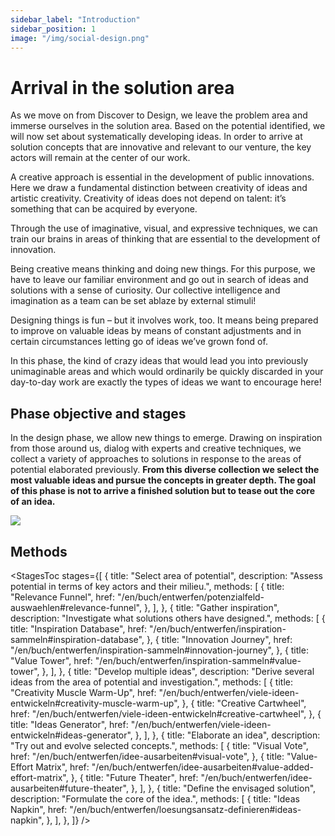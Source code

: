```yaml
---
sidebar_label: "Introduction"
sidebar_position: 1
image: "/img/social-design.png"
---
```



# Arrival in the solution area

As we move on from Discover to Design, we leave the problem area and immerse ourselves in the solution area. Based on the potential identified, we will now set about systematically developing ideas. In order to arrive at solution concepts that are innovative and relevant to our venture, the key actors will remain at the center of our work.

A creative approach is essential in the development of public innovations. Here we draw a fundamental distinction between creativity of ideas and artistic creativity. Creativity of ideas does not depend on talent: it’s something that can be acquired by everyone.

Through the use of imaginative, visual, and expressive techniques, we can train our brains in areas of thinking that are essential to the development of innovation.

Being creative means thinking and doing new things. For this purpose, we have to leave our familiar environment and go out in search of ideas and solutions with a sense of curiosity. Our collective intelligence and imagination as a team can be set ablaze by external stimuli!

Designing things is fun – but it involves work, too. It means being prepared to improve on valuable ideas by means of constant adjustments and in certain circumstances letting go of ideas we’ve grown fond of.

In this phase, the kind of crazy ideas that would lead you into previously unimaginable areas and which would ordinarily be quickly discarded in your day-to-day work are exactly the types of ideas we want to encourage here!

## Phase objective and stages

In the design phase, we allow new things to emerge. Drawing on inspiration from those around us, dialog with experts and creative techniques, we collect a variety of approaches to solutions in response to the areas of potential elaborated previously. **From this diverse collection we select the most valuable ideas and pursue the concepts in greater depth. The goal of this phase is not to arrive a finished solution but to tease out the core of an idea.**

<img
  src="/img/04_illustration_en.svg"
  className="w-full mx-auto aspect-square"
  aria-hidden
/>

## Methods

<StagesToc
  stages={[
    {
      title: "Select area of potential",
      description:
        "Assess potential in terms of key actors and their milieu.",
      methods: [
        {
          title: "Relevance Funnel",
          href: "/en/buch/entwerfen/potenzialfeld-auswaehlen#relevance-funnel",
        },
      ],
    },
    {
      title: "Gather inspiration",
      description: "Investigate what solutions others have designed.",
      methods: [
        {
          title: "Inspiration Database",
          href: "/en/buch/entwerfen/inspiration-sammeln#inspiration-database",
        },
        {
          title: "Innovation Journey",
          href: "/en/buch/entwerfen/inspiration-sammeln#innovation-journey",
        },
        {
          title: "Value Tower",
          href: "/en/buch/entwerfen/inspiration-sammeln#value-tower",
        },
      ],
    },
    {
      title: "Develop multiple ideas",
      description:
        "Derive several ideas from the area of potential and investigation.",
      methods: [
        {
          title: "Creativity Muscle Warm-Up",
          href: "/en/buch/entwerfen/viele-ideen-entwickeln#creativity-muscle-warm-up",
        },
        {
          title: "Creative Cartwheel",
          href: "/en/buch/entwerfen/viele-ideen-entwickeln#creative-cartwheel",
        },
        {
          title: "Ideas Generator",
          href: "/en/buch/entwerfen/viele-ideen-entwickeln#ideas-generator",
        },
      ],
    },
    {
      title: "Elaborate an idea",
      description: "Try out and evolve selected concepts.",
      methods: [
        {
          title: "Visual Vote",
          href: "/en/buch/entwerfen/idee-ausarbeiten#visual-vote",
        },
        {
          title: "Value-Effort Matrix",
          href: "/en/buch/entwerfen/idee-ausarbeiten#value-added-effort-matrix",
        },
        {
          title: "Future Theater",
          href: "/en/buch/entwerfen/idee-ausarbeiten#future-theater",
        },
      ],
    },
    {
      title: "Define the envisaged solution",
      description: "Formulate the core of the idea.",
      methods: [
        {
          title: "Ideas Napkin",
          href: "/en/buch/entwerfen/loesungsansatz-definieren#ideas-napkin",
        },
      ],
    },
  ]}
/>
